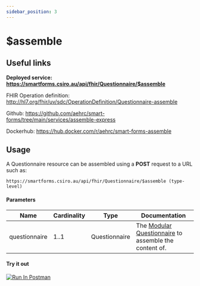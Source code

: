 ```yaml
---
sidebar_position: 3
---
```


# $assemble

## Useful links

**Deployed service: https://smartforms.csiro.au/api/fhir/Questionnaire/$assemble**

FHIR Operation definition: http://hl7.org/fhir/uv/sdc/OperationDefinition/Questionnaire-assemble

Github: https://github.com/aehrc/smart-forms/tree/main/services/assemble-express

Dockerhub: https://hub.docker.com/r/aehrc/smart-forms-assemble

## Usage

A Questionnaire resource can be assembled using a **POST** request to a URL such as:

```http request
https://smartforms.csiro.au/api/fhir/Questionnaire/$assemble (type-level)
```

#### Parameters

| Name          | Cardinality | Type          | Documentation                                                                                                                           |
| ------------- | ----------- | ------------- | --------------------------------------------------------------------------------------------------------------------------------------- |
| questionnaire | 1..1        | Questionnaire | The [Modular Questionnaire](https://hl7.org/fhir/uv/sdc/StructureDefinition-sdc-questionnaire-modular.html) to assemble the content of. |

#### Try it out

[<img src="https://run.pstmn.io/button.svg" alt="Run In Postman"/>](https://elements.getpostman.com/redirect?entityId=22885901-2af2cfbb-3a0a-49c6-8404-105ef0751415&entityType=collection)
